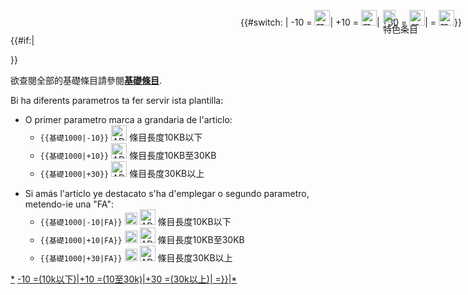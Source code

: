 <div Style="position:absolute;z-index:100;right:10px;top:10px">{{#switch: {{{1}}}| -10  = 
[[File:AD -10.svg|25px|link=Wikipedia:基礎條目|基礎條目]]| +10  = 
[[File:AD +10.svg|25px|link=Wikipedia:基礎條目|基礎條目]]| +30  = 
[[File:AD +30.svg|25px|link=Wikipedia:基礎條目|基礎條目]]| {{{1}}} = 
[[File:AD -10.svg|25px|link=Wikipedia:基礎條目|基礎條目]]}}</div>{{#if:{{{2|}}}|<div Style="position:absolute;z-index:100;right:40px;top:10px">[[File:Cscr-featured.svg|20px|link=Wikipedia:特色条目|特色条目]]</div>[[Category:Articlos destacatos|<noinclude>*</noinclude>{{PAGENAME}}]]}}[[Category:基礎條目 {{#switch: {{{1}}}| -10 =(10k以下)|+10 =(10至30k)|+30  =(30k以上)|{{{1}}} =}}|<noinclude>*</noinclude>{{PAGENAME}}]]<noinclude>

欲查閱全部的基礎條目請參閱'''[[Wikipedia:基礎條目|基礎條目]]'''.

Bi ha diferents parametros ta fer servir ista plantilla:

* O primer parametro marca a grandaria de l'articlo:
** <code><nowiki>{{基礎1000|-10}}</nowiki></code> [[File:AD -10.svg|25px]] 條目長度10KB以下
** <code><nowiki>{{基礎1000|+10}}</nowiki></code> [[File:AD +10.svg|25px]] 條目長度10KB至30KB
** <code><nowiki>{{基礎1000|+30}}</nowiki></code> [[File:AD +30.svg|25px]] 條目長度30KB以上

* Si amás l'articlo ye destacato s'ha d'emplegar o segundo parametro, metendo-ie una "FA":
** <code><nowiki>{{基礎1000|-10|FA}}</nowiki></code> [[File:Cscr-featured.svg|20px]] [[File:AD -10.svg|25px]] 條目長度10KB以下
** <code><nowiki>{{基礎1000|+10|FA}}</nowiki></code> [[File:Cscr-featured.svg|20px]] [[File:AD +10.svg|25px]] 條目長度10KB至30KB
** <code><nowiki>{{基礎1000|+30|FA}}</nowiki></code> [[File:Cscr-featured.svg|20px]] [[File:AD +30.svg|25px]] 條目長度30KB以上

</noinclude>